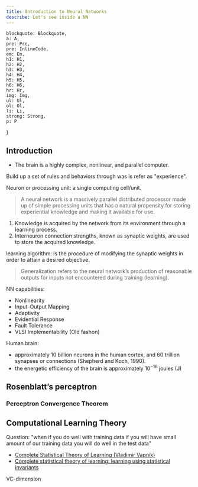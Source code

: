 ```yaml
---
title: Introduction to Neural Networks
describe: Let's see inside a NN
---
```


    blockquote: Blockquote,
    a: A,
    pre: Pre,
    pre: InlineCode,
    em: Em,
    h1: H1,
    h2: H2,
    h3: H3,
    h4: H4,
    h5: H5,
    h6: H6,
    hr: Hr,
    img: Img,
    ul: Ul,
    ol: Ol,
    li: Li,
    strong: Strong,
    p: P
}

## Introduction

- The brain is a highly complex, nonlinear, and parallel computer.

Build up a set of rules and behaviors through was is refer as "experience".

Neuron or processing unit: a single computing cell/unit.


> A neural network is a massively parallel distributed processor made up of simple processing units that has a natural propensity for storing experiential knowledge and making it available for use.

1. Knowledge is acquired by the network from its environment through a learning process.
2. Interneuron connection strengths, known as synaptic weights, are used to store the acquired knowledge.

learning algorithm: is the procedure of modifying the synaptic weights in order to attain a desired objective.

> Generalization refers to the neural network’s production of reasonable outputs for inputs not encountered during training (learning).


NN capabilities:
- Nonlinearity
- Input–Output Mapping
- Adaptivity
- Evidential Response
- Fault Tolerance
- VLSI Implementability (Old fashon)


Human brain:
- approximately 10 billion neurons in the human cortex, and 60 trillion synapses or connections (Shepherd and Koch, 1990).
- the energetic efficiency of the brain is approximately $10^{-16}$ joules (J)


## Rosenblatt’s perceptron

<Important
    note="The perceptron is the simplest form of a neural network used for the classification of patterns said to be **linearly separable** (i.e., patterns that lie on opposite sides of a hyperplane)"
/>

<Drawio
    file="nn-intro.drawio"
    page="1"
    description="Linear and non-linear separability"
/>

<Important
    note="the classes have to be linearly separable for the perceptron to work properly"
/>

<Drawio
    file="nn-intro.drawio"
    page="2"
    description="Perceptron model"
/>

<Equation
    formula="u^{(k)} = \sum_{i = 1}^{m} w^{(k)}_{i} x^{(k)}_{i} + b^{(k)} \\ \\
    y^{(k)} = \varphi(u^{(k)})"
    description="perceptron"
/>

### Perceptron Convergence Theorem

<Drawio
    file="nn-intro.drawio"
    page="3"
    description="Perceptron - The bais term as part of the weights vector"
/>

<Equation
    formula="\vx^{(k)} = [+1, x^{(k)}_{1}, x^{(k)}_{2}, x^{(k)}_{3}, \dots, x^{(k)}_{m}]^\transpose"
    description="input vector"
/>

<Equation
    formula="\vw^{(k)} = [b^{(k)}, w^{(k)}_{1}, w^{(k)}_{2}, w^{(k)}_{3}, \dots, w^{(k)}_{m}]^\transpose"
    description="weights vector"
/>

<Equation
    formula="u^{(k)} = \sum_{i = 0}^{m} w^{(k)}_{i} x^{(k)}_{i} \\
    u^{(k)} = \vw^{\transpose (k)} \vx^{(k)}"
    description="Compact form of the linear combiner"
/>

## Computational Learning Theory

Question: "when if you do well with training data if you will have small amount of our training data you will do well in the test data"

- [Complete Statistical Theory of Learning (Vladimir Vapnik)](https://www.youtube.com/watch?v=Ow25mjFjSmg)
- [Complete statistical theory of learning: learning using statistical invariants](https://proceedings.mlr.press/v128/vapnik20a.html#:~:text=Statistical%20theory%20of%20learning%20considers,called%20strong%20mode%20of%20convergence.)


VC-dimension





